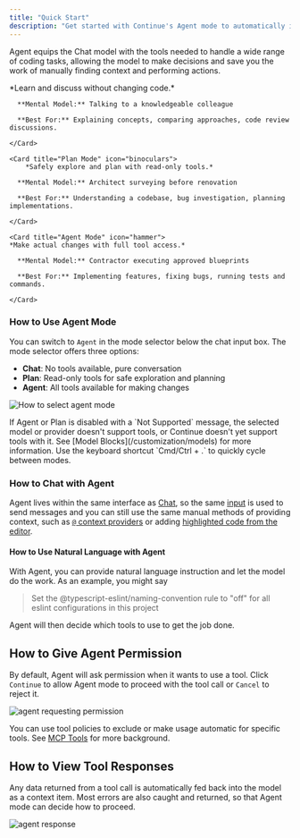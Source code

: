 ```yaml
---
title: "Quick Start"
description: "Get started with Continue's Agent mode to automatically implement code changes, fix bugs, and run commands using AI-powered tools that can modify your codebase based on natural language instructions"
---
```


<script type="application/ld+json">
{
  "@context": "https://schema.org",
  "@type": "TechArticle",
  "headline": "Continue Agent Mode Quick Start Guide",
  "description": "Learn how to use Continue's Agent mode to automatically implement code changes, fix bugs, and run commands using AI-powered tools that can modify your codebase based on natural language instructions",
  "url": "https://docs.continue.dev/features/agent/quick-start",
  "datePublished": "2023-01-01",
  "dateModified": "2024-12-28",
  "publisher": {
    "@type": "Organization",
    "name": "Continue",
    "url": "https://continue.dev"
  },
  "about": {
    "@type": "SoftwareApplication",
    "name": "Continue",
    "applicationSubCategory": "AI Agent"
  },
  "mainEntity": {
    "@type": "Thing",
    "name": "Agent Mode",
    "description": "AI-powered coding assistant feature that can automatically implement code changes, fix bugs, and run commands using natural language instructions"
  },
  "articleSection": "Software Features",
  "keywords": ["AI coding agent", "code automation", "AI programming assistant", "Continue agent mode", "AI development tools"]
}
</script>

Agent equips the Chat model with the tools needed to handle a wide range of coding tasks, allowing the model to make decisions and save you the work of manually finding context and performing actions.

<Accordion title="Learn how to choose the right mode" icon="lightbulb">
  <Columns cols={3}>
    <Card title="Chat Mode" icon="comments">
      *Learn and discuss without changing code.*

      **Mental Model:** Talking to a knowledgeable colleague

      **Best For:** Explaining concepts, comparing approaches, code review discussions.

    </Card>

    <Card title="Plan Mode" icon="binoculars">
        *Safely explore and plan with read-only tools.*

      **Mental Model:** Architect surveying before renovation

      **Best For:** Understanding a codebase, bug investigation, planning implementations.

    </Card>

    <Card title="Agent Mode" icon="hammer">
    *Make actual changes with full tool access.*

      **Mental Model:** Contractor executing approved blueprints

      **Best For:** Implementing features, fixing bugs, running tests and commands.

    </Card>

  </Columns>  
</Accordion>

### How to Use Agent Mode

You can switch to `Agent` in the mode selector below the chat input box. The mode selector offers three options:

- **Chat**: No tools available, pure conversation
- **Plan**: Read-only tools for safe exploration and planning
- **Agent**: All tools available for making changes

![How to select agent mode](/images/mode-select-agent.png)

<Info>
  If Agent or Plan is disabled with a `Not Supported` message, the selected
  model or provider doesn't support tools, or Continue doesn't yet support tools
  with it. See [Model Blocks](/customization/models) for more information.
</Info>

<Tip>
  Use the keyboard shortcut `Cmd/Ctrl + .` to quickly cycle between modes.
</Tip>

### How to Chat with Agent

Agent lives within the same interface as [Chat](/features/chat/how-it-works), so the same [input](/features/chat/quick-start#how-to-start-a-conversation) is used to send messages and you can still use the same manual methods of providing context, such as [`@` context providers](/features/chat/quick-start#how-to-use--for-additional-context) or adding [highlighted code from the editor](/features/chat/quick-start#how-to-include-code-context).

#### How to Use Natural Language with Agent

With Agent, you can provide natural language instruction and let the model do the work. As an example, you might say

> Set the @typescript-eslint/naming-convention rule to "off" for all eslint configurations in this project

Agent will then decide which tools to use to get the job done.

## How to Give Agent Permission

By default, Agent will ask permission when it wants to use a tool. Click `Continue` to allow Agent mode to proceed with the tool call or `Cancel` to reject it.

![agent requesting permission](/images/features/agent/images/agent-permission-c150919a5c43eb4f55d9d4a46ef8b2d6.png)

You can use tool policies to exclude or make usage automatic for specific tools. See [MCP Tools](/customization/mcp-tools) for more background.

## How to View Tool Responses

Any data returned from a tool call is automatically fed back into the model as a context item. Most errors are also caught and returned, so that Agent mode can decide how to proceed.

![agent response](/images/features/agent/images/agent-response-c7287c82aac93fb4376f9d85b352b2d7.png)

